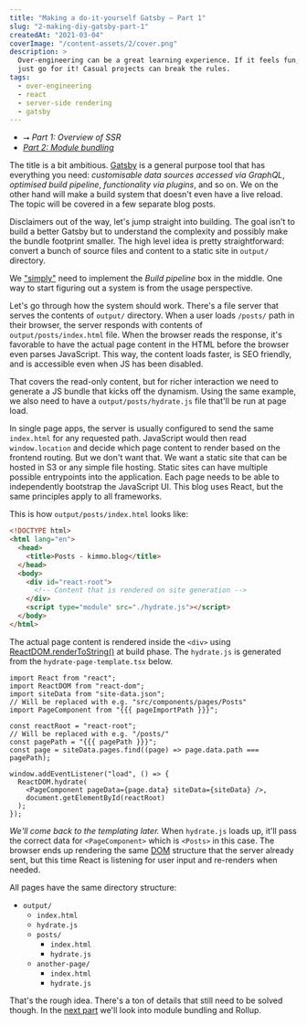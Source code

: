 ```yaml
---
title: "Making a do-it-yourself Gatsby – Part 1"
slug: "2-making-diy-gatsby-part-1"
createdAt: "2021-03-04"
coverImage: "/content-assets/2/cover.png"
description: >
  Over-engineering can be a great learning experience. If it feels fun,
  just go for it! Casual projects can break the rules.
tags:
  - over-engineering
  - react
  - server-side rendering
  - gatsby
---
```


* ⭢ _Part 1: Overview of SSR_
* _[Part 2: Module bundling](../3-making-diy-gatsby-part-2)_

The title is a bit ambitious. [Gatsby](https://www.gatsbyjs.com/) is a general purpose tool that has everything you need: *customisable data sources accessed via GraphQL*, *optimised build pipeline*, *functionality via plugins*, and so on. We on the other hand will make a build system that doesn't even have a live reload. The topic will be covered in a few separate blog posts.

Disclaimers out of the way, let's jump straight into building. The goal isn't to build a better Gatsby but to understand the complexity and possibly make the bundle footprint smaller. The high level idea is pretty straightforward: convert a bunch of source files and content to a static site in `output/` directory.

<Presentic alt="Build pipeline overview presentation" duration={1200} src="/content-assets/2/build-pipeline-overview.svg" />

We ["simply"](https://www.knowledgeowl.com/home/dont-say-simply-jim-fisher) need to implement the _Build pipeline_ box in the middle. One way to start figuring out a system is from the usage perspective.

Let's go through how the system should work. There's a file server that serves the contents of `output/` directory. When a user loads `/posts/` path in their browser, the server responds with contents of `output/posts/index.html` file. When the browser reads the response, it's favorable to have the actual page content in the HTML before the browser even parses JavaScript. This way, the content loads faster, is SEO friendly, and is accessible even when JS has been disabled.

That covers the read-only content, but for richer interaction we need to generate a JS bundle that kicks off the dynamism. Using the same example, we also need to have a `output/posts/hydrate.js` file that'll be run at page load.

In single page apps, the server is usually configured to send the same `index.html` for any requested path. JavaScript would then read `window.location` and decide which page content to render based on the frontend routing. But we don't want that. We want a static site that can be hosted in S3 or any simple file hosting. Static sites can have multiple possible entrypoints into the application. Each page needs to be able to independently bootstrap the JavaScript UI. This blog uses React, but the same principles apply to all frameworks.

This is how `output/posts/index.html` looks like:

```html
<!DOCTYPE html>
<html lang="en">
  <head>
    <title>Posts - kimmo.blog</title>
  </head>
  <body>
    <div id="react-root">
      <!-- Content that is rendered on site generation -->
    </div>
    <script type="module" src="./hydrate.js"></script>
  </body>
</html>
```

The actual page content is rendered inside the `<div>` using [ReactDOM.renderToString()](https://reactjs.org/docs/react-dom-server.html#rendertostring) at build phase. The `hydrate.js` is generated from the `hydrate-page-template.tsx` below.

```tsx
import React from "react";
import ReactDOM from "react-dom";
import siteData from "site-data.json";
// Will be replaced with e.g. "src/components/pages/Posts"
import PageComponent from "{{{ pageImportPath }}}";

const reactRoot = "react-root";
// Will be replaced with e.g. "/posts/"
const pagePath = "{{{ pagePath }}}";
const page = siteData.pages.find((page) => page.data.path === pagePath);

window.addEventListener("load", () => {
  ReactDOM.hydrate(
    <PageComponent pageData={page.data} siteData={siteData} />,
    document.getElementById(reactRoot)
  );
});
```

*We'll come back to the templating later.* When `hydrate.js` loads up, it'll pass the correct data for `<PageComponent>` which is `<Posts>` in this case. The browser ends up rendering the same [DOM](https://developer.mozilla.org/en-US/docs/Web/API/Document_Object_Model/Introduction) structure that the server already sent, but this time React is listening for user input and re-renders when needed.

All pages have the same directory structure:

* `output/`
  * `index.html`
  * `hydrate.js`
  * `posts/`
    * `index.html`
    * `hydrate.js`
  * `another-page/`
    * `index.html`
    * `hydrate.js`

That's the rough idea. There's a ton of details that still need to be solved though. In the [next part](../3-making-diy-gatsby-part-2) we'll look into module bundling and Rollup.
